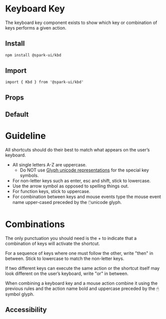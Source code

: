 


<Meta of={stories} />

# Keyboard Key

The keyboard key component exists to show which key or combination of keys performs a given action.

## Install

```sh
npm install @spark-ui/kbd
```

## Import

```tsx
import { Kbd } from '@spark-ui/kbd'
```

## Props

<ArgTypes of={Kbd} />

## Default

<Canvas of={stories.Default} />

# Guideline

All shortcuts should do their best to match what appears on the user’s keyboard.

- All single letters A-Z are uppercase.
  - Do NOT use [Glyph unicode representations](https://en.wikipedia.org/wiki/List_of_Unicode_characters) for the special key symbols.
- For non-letter keys such as enter, esc and shift, stick to lowercase.
- Use the arrow symbol as opposed to spelling things out.
- For function keys, stick to uppercase.
- For combination between keys and mouse events type the mouse event name upper-cased preceded by the 🖱️unicode glyph.

# Combinations

The only punctuation you should need is the + to indicate that a combination of keys will activate the shortcut.

<Canvas of={stories.ShiftPlusH} />

For a sequence of keys where one must follow the other, write "then" in between. Stick to lowercase to match the non-letter keys.

<Canvas of={stories.ShiftThenH} />

If two different keys can execute the same action or the shortcut itself may look different on the user’s keyboard, write "or" in between.

<Canvas of={stories.ShiftOrH} />

When combining a keyboard key and a mouse action combine it using the previous rules and the action name bold and uppercase preceded by the 🖱symbol glyph.

<Canvas of={stories.OptionPlusScroll} />

## Accessibility

<A11yReport of="kbd" />

